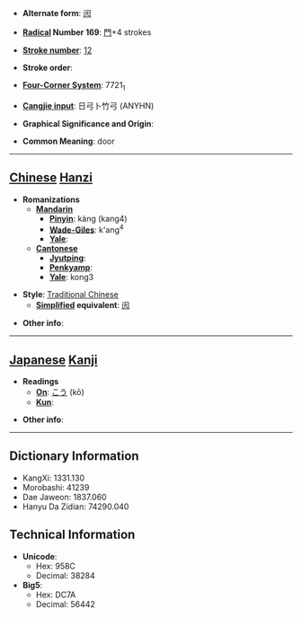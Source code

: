* '''Alternate form''': [[闶]]

* '''[[Wiktionary:Chinese radical index| Radical]] Number 169''': [[Wiktionary:Chinese radical index 門|門]]+4 strokes

* '''[[Wiktionary:Chinese total strokes index|Stroke number]]''': [[Wiktionary:Chinese total strokes index 12|12]]

* '''Stroke order''': 

* '''[[Wiktionary:Chinese four corner index|Four-Corner System]]''': 7721<sub>1</sub>

* '''[[Wiktionary:Chinese Cangjie index|Cangjie input]]''': 日弓卜竹弓 (ANYHN)

* '''Graphical Significance and Origin''': 

* '''Common Meaning''': door

----

== [[Chinese]] [[Hanzi]] ==

* '''Romanizations'''
** '''[[Mandarin]]'''
*** '''[[Pinyin]]''': kàng (kang4)
*** '''[[Wade-Giles]]''': k'ang<sup>4</sup>
*** '''[[Yale]]''': 
** '''[[Cantonese]]'''
*** '''[[Jyutping]]''':
*** '''[[Penkyamp]]''': 
*** '''[[Yale]]''': kong3

* '''Style''': [[Traditional Chinese]] 
** '''[[Simplified Chinese|Simplified]] equivalent''': [[闶]]

* '''Other info''': 

----

== [[Japanese]] [[Kanji]] ==

* '''Readings'''
** '''[[On]]''': [[こう]] (kō)
** '''[[Kun]]''': 

* '''Other info''':  

----

== Dictionary Information ==

* KangXi: 1331.130
* Morobashi: 41239
* Dae Jaweon: 1837.060
* Hanyu Da Zidian: 74290.040

== Technical Information ==

* '''Unicode''':
** Hex: 958C
** Decimal: 38284
* '''Big5''':
** Hex: DC7A
** Decimal: 56442